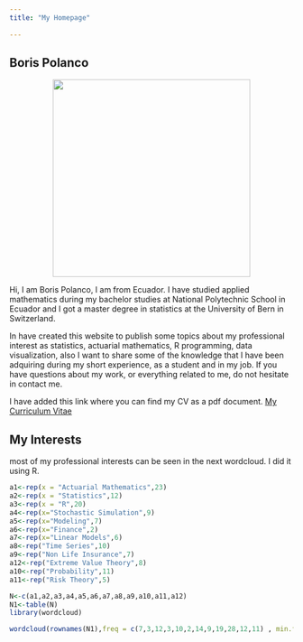 ```yaml
---
title: "My Homepage"
  
---
```



## Boris Polanco
<center>
![](C:/Users/lenovo/Desktop/Msc.Statistics/Blog/sanmath.github.io/unnamed.jpg){width=350px}
</center>
\vspace{1cm}
Hi, I am Boris Polanco, I am from Ecuador. I have studied applied mathematics during my bachelor studies at National Polytechnic School in Ecuador and I got a master degree in statistics at the University of Bern in Switzerland.

In have created this website to publish some topics about my professional interest as statistics, actuarial mathematics, R programming, data visualization, also I want to share some of the knowledge that I have been adquiring during my short experience, as a student and in my job. If you have questions about my work, or everything related to me, do not hesitate in contact me.


I have added this link where you can find my CV as a pdf document.
<a href="cv_7.pdf">My Curriculum Vitae</a>


## My Interests

most of my  professional interests can be seen in the next wordcloud. I did it using R.
```r
a1<-rep(x = "Actuarial Mathematics",23)
a2<-rep(x = "Statistics",12)
a3<-rep(x = "R",20)
a4<-rep(x="Stochastic Simulation",9)
a5<-rep(x="Modeling",7)
a6<-rep(x="Finance",2)
a7<-rep(x="Linear Models",6)
a8<-rep("Time Series",10)
a9<-rep("Non Life Insurance",7)
a12<-rep("Extreme Value Theory",8)
a10<-rep("Probability",11)
a11<-rep("Risk Theory",5)

N<-c(a1,a2,a3,a4,a5,a6,a7,a8,a9,a10,a11,a12)
N1<-table(N)
library(wordcloud)

wordcloud(rownames(N1),freq = c(7,3,12,3,10,2,14,9,19,28,12,11) , min.freq =1, scale=c(4, .2),colors=c("navy","blue","black","navy","grey10","navy","darkorchid4") )


```